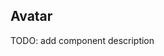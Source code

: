 


<Meta title="Components/Avatar" />

## Avatar

TODO: add component description

<Canvas>
  <Story
      name="Default"
      parameters={{
          // Configuration for design plugin, which allows to display linked Figma frame
          design: config({
              type: "figma",
              // replace this url with your own design file to link:
              url: "https://www.figma.com/file/KnHAhqIZXLy9EcZ0DrRYvY/Workshop-design-file-PY-Jey-Aurore?node-id=113%3A3215",
          }),
      }}
  >
    <Avatar/>
  </Story>
</Canvas>
